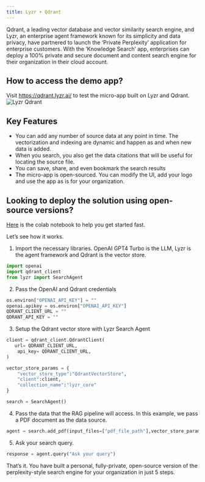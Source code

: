 ```yaml
---
title: Lyzr + Qdrant
---
```


Qdrant, a leading vector database and vector similarity search engine, and Lyzr, an enterprise agent framework known for its simplicity and data privacy, have partnered to launch the ‘Private Perplexity’ application for enterprise customers. With the ‘Knowledge Search’ app, enterprises can deploy a 100% private and secure document and content search engine for their organization in their cloud account.

## How to access the demo app?

Visit https://qdrant.lyzr.ai/ to test the micro-app built on Lyzr and Qdrant.
![Lyzr Qdrant](../assets/images/cookbooks/lyzr-qdrant.png)

## Key Features

- You can add any number of source data at any point in time. The vectorization and indexing are dynamic and happen as and when new data is added.
- When you search, you also get the data citations that will be useful for locating the source file.
- You can save, share, and even bookmark the search results
- The micro-app is open-sourced. You can modify the UI, add your logo and use the app as is for your organization.

## Looking to deploy the solution using open-source versions?

[Here](https://colab.research.google.com/drive/1ks0oba9z3n2UFAKwvsMu52Nkf8o3GHR2?usp=sharing) is the colab notebook to help you get started fast.

Let’s see how it works.

1. Import the necessary libraries. OpenAI GPT4 Turbo is the LLM, Lyzr is the agent framework and Qdrant is the vector store.

```python
import openai
import qdrant_client
from lyzr import SearchAgent
```
2. Pass the OpenAI and Qdrant credentials
```python
os.environ["OPENAI_API_KEY"] = ""
openai.apikey = os.environ["OPENAI_API_KEY"]
QDRANT_CLIENT_URL = ""
QDRANT_API_KEY = ""
```
3. Setup the Qdrant vector store with Lyzr Search Agent
```python
client = qdrant_client.QdrantClient(
   url= QDRANT_CLIENT_URL,
    api_key= QDRANT_CLIENT_URL,
)

vector_store_params = {
    "vector_store_type":"QdrantVectorStore",
    "client":client,
    "collection_name":"lyzr_core"
}

search = SearchAgent()
```
4. Pass the data that the RAG pipeline will access. In this example, we pass a PDF document as the data source.
```python
agent = search.add_pdf(input_files=["pdf_file_path"],vector_store_params=vector_store_params)
```
5. Ask your search query. 
```python
response = agent.query("Ask your query")
```

That’s it. You have built a personal, fully-private, open-source version of the perplexity-style search engine for your organization in just 5 steps.